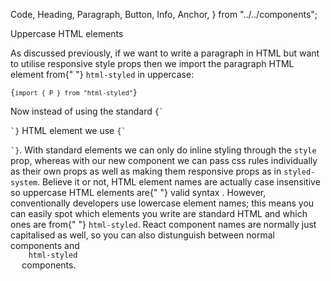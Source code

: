  Code,
  Heading,
  Paragraph,
  Button,
  Info,
  Anchor,
} from "../../components";

<Heading mb={1}>Uppercase HTML elements</Heading>

<Paragraph>
  As discussed previously, if we want to write a paragraph in HTML but want to
  utilise responsive style props then we import the paragraph HTML element from{" "}
  <Code inline>html-styled</Code> in uppercase:
</Paragraph>

<Code>{`import { P } from "html-styled"`}</Code>

<Paragraph>
  Now instead of using the standard <Code inline>{`<p>`}</Code> HTML element we
  use <Code inline>{`<P>`}</Code>. With standard elements we can only do inline
  styling through the <Code inline>style</Code> prop, whereas with our new
  component we can pass css rules individually as their own props as well as
  making them responsive props as in <Code inline>styled-system</Code>.
</Paragraph>

<Info title="Why are the component names in uppercase?">
  Believe it or not, HTML element names are actually case insensitive so
  uppercase HTML elements are{" "}
  <Anchor href="https://developer.mozilla.org/en-US/docs/Web/HTML">
    valid syntax
  </Anchor>
  . However, conventionally developers use lowercase element names; this means you
  can easily spot which elements you write are standard HTML and which ones are from{" "}
  <Code inline>html-styled</Code>. React component names are <Anchor href="https://reactjs.org/docs/components-and-props.html">
    normally just capitalised
  </Anchor> as well, so you can also distunguish between normal components and <Code
    inline
  >
    html-styled
  </Code> components.
</Info>
